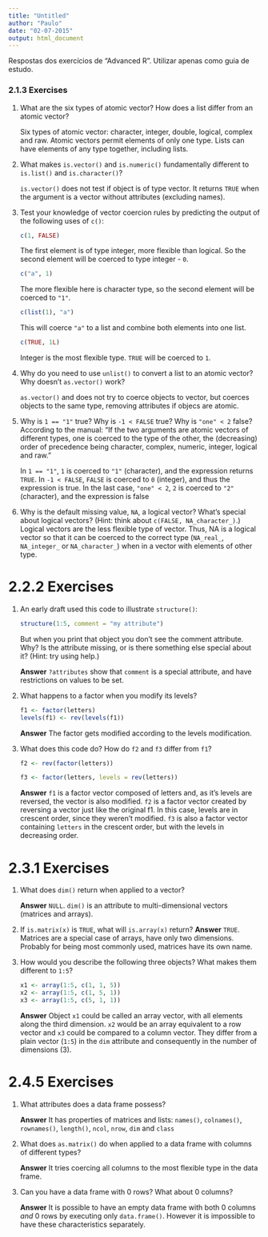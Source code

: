 ```yaml
---
title: "Untitled"
author: "Paulo"
date: "02-07-2015"
output: html_document
---
```


Respostas dos exercícios de "Advanced R". Utilizar apenas como guia de estudo.

### 2.1.3 Exercises

1. What are the six types of atomic vector? How does a list differ from an
   atomic vector?

    Six types of atomic vector: character, integer, double, logical, complex and raw.
    Atomic vectors permit elements of only one type. Lists can have elements of any type together, including lists.

1. What makes `is.vector()` and `is.numeric()` fundamentally different to
   `is.list()` and `is.character()`?
    
    `is.vector()` does not test if object is of type vector. It returns `TRUE` when the argument is a vector without attributes (excluding names).
    
1. Test your knowledge of vector coercion rules by predicting the output of
   the following uses of `c()`:

    ```r
    c(1, FALSE) 
    ```
    
      The first element is of type integer, more flexible than logical. So the   second element will be coerced to type integer - `0`.


    ```r
    c("a", 1)  
    ```
    The more flexible here is character type, so the second element will be coerced to `"1"`.

    ```r
    c(list(1), "a")
    ```
    This will coerce `"a"` to a list and combine both elements into one list.

    ```r
    c(TRUE, 1L)
    ```
    Integer is the most flexible type. `TRUE` will be coerced to `1`.
    
1.  Why do you need to use `unlist()` to convert a list to an 
    atomic vector? Why doesn't `as.vector()` work? 

    `as.vector()` and does not try to coerce objects to vector, but coerces objects to the same type, removing attributes if objecs are atomic.

1. Why is `1 == "1"` true? Why is `-1 < FALSE` true? Why is `"one" < 2` false?
    According to the manual: "If the two arguments are atomic vectors of different types, one is coerced to the type of the other, the (decreasing) order of precedence being character, complex, numeric, integer, logical and raw."
    
    In `1 == "1"`, `1` is coerced to `"1"` (character), and the expression returns `TRUE`. In `-1 < FALSE`, `FALSE` is coerced to `0` (integer), and thus the expression is true. In the last case, `"one" < 2`, `2` is coerced to `"2"` (character), and the expression is false
    

1. Why is the default missing value, `NA`, a logical vector? What's special about logical vectors? (Hint: think about `c(FALSE, NA_character_)`.)
    Logical vectors are the less flexible type of vector. Thus, NA is a logical vector so that it can be coerced to the correct type (`NA_real_`, `NA_integer_` or `NA_character_`) when in a vector with elements of other type.
    
# 2.2.2 Exercises


1.  An early draft used this code to illustrate `structure()`:

    ```r
    structure(1:5, comment = "my attribute")
    ```

    But when you print that object you don't see the comment attribute.
    Why? Is the attribute missing, or is there something else special about
    it? (Hint: try using help.)
    
    **Answer** `?attributes` show that `comment` is a special attribute, and have restrictions on values to be set. 
    
1.  What happens to a factor when you modify its levels? 
    
    ```r
    f1 <- factor(letters)
    levels(f1) <- rev(levels(f1))
    ```

    **Answer** The factor gets modified according to the levels modification.

1.  What does this code do? How do `f2` and `f3` differ from `f1`?

    ```r
    f2 <- rev(factor(letters))

    f3 <- factor(letters, levels = rev(letters))
    ```
    
    **Answer** `f1` is a factor vector composed of letters and, as it's levels are reversed, the vector is also modified.
    `f2` is a factor vector created by reversing a vector just like the original f1. In this case, levels are in crescent order, since they weren't modified.
    `f3` is also a factor vector containing `letters` in the crescent order, but with the levels in decreasing order.
    
# 2.3.1 Exercises

1.  What does `dim()` return when applied to a vector?

    **Answer** `NULL`. `dim()` is an attribute to multi-dimensional vectors (matrices and arrays).

1.  If `is.matrix(x)` is `TRUE`, what will `is.array(x)` return?
    **Answer** `TRUE`. Matrices are a special case of arrays, have only two dimensions. Probably for being most commonly used, matrices have its own name.

1.  How would you describe the following three objects? What makes them
    different to `1:5`?

    ```r
    x1 <- array(1:5, c(1, 1, 5))
    x2 <- array(1:5, c(1, 5, 1))
    x3 <- array(1:5, c(5, 1, 1))
    ```
    **Answer** Object `x1` could be called an array vector, with all elements along the third dimension.  `x2` would be an array equivalent to a row vector and `x3` could be compared to a column vector. They differ from a plain vector (`1:5`) in the `dim` attribute and consequently in the number of dimensions (3).
    
# 2.4.5 Exercises

1.  What attributes does a data frame possess?
    
    **Answer** It has properties of matrices and lists: `names()`, `colnames()`, `rownames()`, `length()`, `ncol`, `nrow`, `dim` and `class`
    
1.  What does `as.matrix()` do when applied to a data frame with 
    columns of different types?

    **Answer** It tries coercing all columns to the most flexible type in the data frame.

1.  Can you have a data frame with 0 rows? What about 0 columns?

    **Answer** It is possible to have an empty data frame with both 0 columns *and* 0 rows by executing only `data.frame()`. However it is impossible to have these characteristics separately.